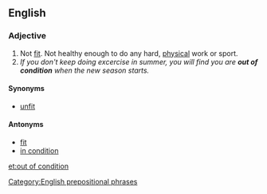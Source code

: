 ==English==

===Adjective===
{{en-adj}}

#Not [[fit]]. Not healthy enough to do any hard, [[physical]] work or sport.
#''If you don't keep doing excercise in summer, you will find you are '''out of condition''' when the new season starts.''

====Synonyms====
*[[unfit]]

====Antonyms====
*[[fit]]
*[[in condition]]

[[Category:English prepositional phrases]]

[[et:out of condition]]